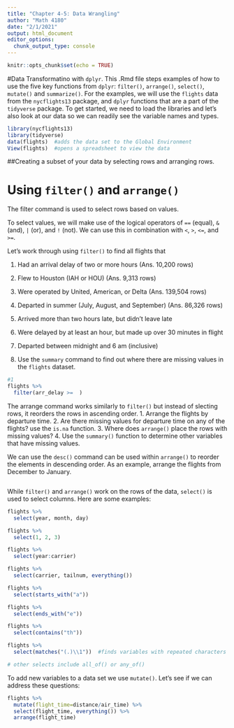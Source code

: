 ```yaml
---
title: "Chapter 4-5: Data Wrangling"
author: "Math 4180"
date: "2/1/2021"
output: html_document
editor_options: 
  chunk_output_type: console
---
```


```r
knitr::opts_chunk$set(echo = TRUE)
```
#Data Transformatino with `dplyr`.
This .Rmd file steps examples of how to use the five key functions from `dplyr`: `filter()`, `arrange()`, `select()`, `mutate()` and `summarize()`. For the examples, we will use the `flights` data from the `nycflights13` package, and `dplyr` functions that are a part of the `tidyverse` package. To get started, we need to load the libraries and let's also look at our data so we can readily see the variable names and types.

```r
library(nycflights13)
library(tidyverse)
data(flights)  #adds the data set to the Global Environment
View(flights)  #opens a spreadsheet to view the data
```

##Creating a subset of your data by selecting rows and arranging rows. 

# Using `filter()` and `arrange()`
The filter command is used to select rows based on values.

To select values, we will make use of the logical operators of `==` (equal), `&` (and), `|` (or), and `!` (not). We can use this in combination with `<`, `>`, `<=`, and `>=`.

Let's work through using `filter()` to find all flights that

1. Had an arrival delay of two or more hours (Ans. 10,200 rows)
2. Flew to Houston (IAH or HOU) (Ans. 9,313 rows)
3. Were operated by United, American, or Delta (Ans. 139,504 rows)
4. Departed in summer (July, August, and September) (Ans. 86,326 rows)
5. Arrived more than two hours late, but didn’t leave late
6. Were delayed by at least an hour, but made up over 30 minutes in flight
7. Departed between midnight and 6 am (inclusive)

8. Use the `summary` command to find out where there are missing values in the `flights` dataset.

```r
#1
flights %>%
  filter(arr_delay >=  )

```

The arrange command works similarly to `filter()` but instead of slecting rows, it reorders the rows in ascending order.
 1. Arrange the flights by departure time.
 2. Are there missing values for departure time on any of the flights? use the `is.na` function.
 3. Where does `arrange()` place the rows with missing values?
 4. Use the `summary()` function to determine other variables that have missing values. 

We can use the `desc()` command can be used within `arrange()` to reorder the elements in descending order. As an example, arrange the flights from December to January. 

```r




```


While `filter()` and `arrange()` work on the rows of the data,  `select()` is used to select columns. Here are some examples:

```r
flights %>%
  select(year, month, day)

flights %>%
  select(1, 2, 3)

flights %>%
  select(year:carrier)

flights %>%
  select(carrier, tailnum, everything())

flights %>%
  select(starts_with("a"))

flights %>%
  select(ends_with("e"))

flights %>%
  select(contains("th")) 

flights %>%
  select(matches("(.)\\1"))  #finds variables with repeated characters use ?matches

# other selects include all_of() or any_of()
```

To add new variables to a data set we use `mutate()`. Let's see if we can address these questions:


```r
flights %>%
  mutate(flight_time=distance/air_time) %>%
  select(flight_time, everything()) %>%
  arrange(flight_time)

```









